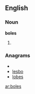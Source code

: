 ==English==

===Noun===
'''boles'''

# {{plural of|[[bole]]}}

===Anagrams===
* {{alphagram|belos}}
* [[lesbo#English|lesbo]]
* [[lobes#English|lobes]]


[[ar:boles]]